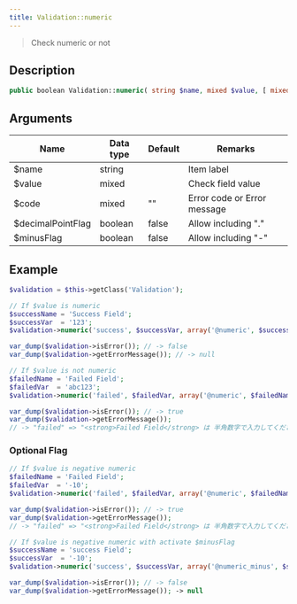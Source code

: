 ```yaml
---
title: Validation::numeric
---
```


> Check numeric or not


## Description

```php
public boolean Validation::numeric( string $name, mixed $value, [ mixed $code = '', boolean $decimalPointFlag = false, boolean $minusFlag = false ] )
```


## Arguments

| Name              | Data type | Default | Remarks                     |
| ----------------- | --------- | ------- | --------------------------- |
| $name             | string    |         | Item label                  |
| $value            | mixed     |         | Check field value           |
| $code             | mixed     | ""      | Error code or Error message |
| $decimalPointFlag | boolean   | false   | Allow including "."         |
| $minusFlag        | boolean   | false   | Allow including "-"         |


## Example

```php title="Controller"
$validation = $this->getClass('Validation');

// If $value is numeric
$successName = 'Success Field';
$successVar  = '123';
$validation->numeric('success', $successVar, array('@numeric', $successName));

var_dump($validation->isError()); // -> false
var_dump($validation->getErrorMessage()); // -> null

// If $value is not numeric
$failedName = 'Failed Field';
$failedVar  = 'abc123';
$validation->numeric('failed', $failedVar, array('@numeric', $failedName));

var_dump($validation->isError()); // -> true
var_dump($validation->getErrorMessage());
// -> "failed" => "<strong>Failed Field</strong> は 半角数字で入力してください"
```

### Optional Flag

```php title="Controller"
// If $value is negative numeric
$failedName = 'Failed Field';
$failedVar  = '-10';
$validation->numeric('failed', $failedVar, array('@numeric', $failedName));

var_dump($validation->isError()); // -> true
var_dump($validation->getErrorMessage());
// -> "failed" => "<strong>Failed Field</strong> は 半角数字で入力してください"

// If $value is negative numeric with activate $minusFlag
$successName = 'success Field';
$successVar  = '-10';
$validation->numeric('success', $successVar, array('@numeric_minus', $successName), false, true);

var_dump($validation->isError()); // -> false
var_dump($validation->getErrorMessage()); -> null
```